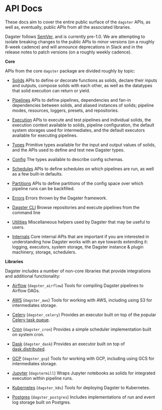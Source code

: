 # API Docs

These docs aim to cover the entire public surface of the `dagster` APIs,
as well as, eventually, public APIs from all the associated libraries.

Dagster follows [SemVer](https://semver.org/), and is currently pre-1.0.
We are attempting to isolate breaking changes to the public APIs to
minor versions (on a roughly 8-week cadence) and will announce
deprecations in Slack and in the release notes to patch versions (on a
roughly weekly cadence).

**Core**

APIs from the core `dagster` package are divided roughly by topic:

- [Solids](/docs/apidocs/solids)
  APIs to define or decorate functions as solids, declare their inputs
  and outputs, compose solids with each other, as well as the
  datatypes that solid execution can return or yield.

- [Pipelines](/docs/apidocs/pipeline)
  APIs to define pipelines, dependencies and fan-in dependencies
  between solids, and aliased instances of solids; pipeline modes,
  resources, loggers, presets, and repositories.

- [Execution](/docs/apidocs/execution)
  APIs to execute and test pipelines and individual solids, the
  execution context available to solids, pipeline configuration, the
  default system storages used for intermediates, and the default
  executors available for executing pipelines.

- [Types](/docs/apidocs/types)
  Primitive types available for the input and output values of solids,
  and the APIs used to define and test new Dagster types.

- [Config](/docs/apidocs/config)
  The types available to describe config schemas.

- [Schedules](/docs/apidocs/schedules)
  APIs to define schedules on which pipelines are run, as well as a
  few built-in defaults.

- [Partitions](/docs/apidocs/partitions)
  APIs to define partitions of the config space over which pipeline
  runs can be backfilled.

- [Errors](/docs/apidocs/errors)
  Errors thrown by the Dagster framework.

- [Dagster CLI](/docs/apidocs/cli)
  Browse repositories and execute pipelines from the command line

- [Utilities](/docs/apidocs/utilities)
  Miscellaneous helpers used by Dagster that may be useful to users.

- [Internals](/docs/apidocs/internals)
  Core internal APIs that are important if you are interested in
  understanding how Dagster works with an eye towards extending it:
  logging, executors, system storage, the Dagster instance & plugin
  machinery, storage, schedulers.

**Libraries**

Dagster includes a number of non-core libraries that provide
integrations and additional functionality:

- [Airflow](/docs/apidocs/libraries/dagster_airflow)
  (`dagster_airflow`)
  Tools for compiling Dagster pipelines to Airflow DAGs.

- [AWS](/docs/apidocs/libraries/dagster_aws) (`dagster_aws`)
  Tools for working with AWS, including using S3 for intermediates
  storage.

- [Celery](/docs/apidocs/libraries/dagster_celery)
  (`dagster_celery`)
  Provides an executor built on top of the popular [Celery task
  queue](http:/www.celeryproject.org/).

- [Cron](/docs/apidocs/libraries/dagster_cron)
  (`dagster_cron`)
  Provides a simple scheduler implementation built on system cron.

- [Dask](/docs/apidocs/libraries/dagster_dask)
  (`dagster_dask`)
  Provides an executor built on top of
  [dask.distributed](https:/distributed.dask.org/en/latest/).

- [GCP](/docs/apidocs/libraries/dagster_gcp) (`dagster_gcp`)
  Tools for working with GCP, including using GCS for intermediates
  storage.

- [Jupyter](/docs/apidocs/libraries/dagstermill)
  (`dagstermill`)
  Wraps Jupyter notebooks as solids for integrated execution within
  pipeline runs.

- [Kubernetes](/docs/apidocs/libraries/dagster_k8s)
  (`dagster_k8s`)
  Tools for deploying Dagster to Kubernetes.

- [Postgres](/docs/apidocs/libraries/dagster_postgres)
  (`dagster_postgres`)
  Includes implementations of run and event log storage built on
  Postgres.

